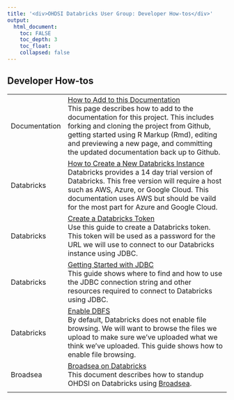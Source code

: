 ---
title: '<div>OHDSI Databricks User Group: Developer How-tos</div>'
output:
  html_document:
    toc: FALSE
    toc_depth: 3
    toc_float:
    collapsed: false
---

<h2>Developer How-tos</h2>

<table class="table">
  <tr>
    <td>Documentation</td>
    <td>
      [How to Add to this Documentation](developer-how-tos_documentation.html)<br/>
      This page describes how to add to the documentation for this project. 
      This includes forking and cloning the project from Github, 
      getting started using R Markup (Rmd), 
      editing and previewing a new page, 
      and committing the updated documentation back up to Github.  
    </td>
  </tr>
  <tr>
    <td>Databricks</td>
    <td>
      <a href="developer-how-tos_databricks-create-new-instance.html">
        How to Create a New Databricks Instance
      </a>
      <br/>
      Databricks provides a 14 day trial version of Databricks. 
      This free version will require a host such as AWS, Azure, or Google Cloud. 
      This documentation uses AWS but should be vaild for the most part for Azure and Google Cloud. 
    </td>
  </tr>
  <tr>
    <td>Databricks</td>
    <td>
      <a href="developer-how-tos_databricks-token.html">Create a Databricks Token</a>
      <br/>
      Use this guide to create a Databricks token. 
      This token will be used as a password for the URL we will use to connect to our Databricks instance using JDBC.
    </td>
  </tr>
  <tr>
    <td>Databricks</td>
    <td>
      <a href="developer-how-tos_databricks-jdbc.html">Getting Started with JDBC</a>
      <br/>
      This guide shows where to find and how to use the JDBC connection string and other resources required to connect to Databricks using JDBC.
    </td>
  </tr>
  <tr>
    <td>Databricks</td>
    <td>
      <a href="developer-how-tos_databricks-enable-dbfs.html">Enable DBFS</a>
      <br/>
      By default, Databricks does not enable file browsing. 
      We will want to browse the files we upload to make sure we've uploaded what we think we've uploaded. 
      This guide shows how to enable file browsing. 
    </td>
  </tr>
  <tr>
    <td>Broadsea</td>
    <td>
      <a href="./developer-how-tos_broadsea.html">Broadsea on Databricks</a>
      <br/>
      This document describes how to standup OHDSI on Databricks using 
      <a href="https://github.com/OHDSI/Broadsea">Broadsea</a>.
    </td>
  </tr>
  <tr>
    <td></td>
    <td></td>
  </tr>
</table>
  
  
  
  
